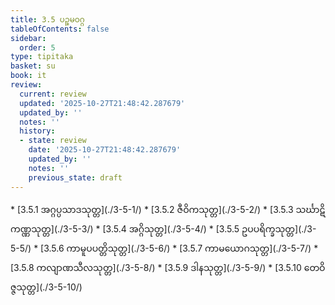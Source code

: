 ```yaml
---
title: 3.5 ပဉ္စမဝဂ္ဂ
tableOfContents: false
sidebar:
  order: 5
type: tipitaka
basket: su
book: it
review:
  current: review
  updated: '2025-10-27T21:48:42.287679'
  updated_by: ''
  notes: ''
  history:
  - state: review
    date: '2025-10-27T21:48:42.287679'
    updated_by: ''
    notes: ''
    previous_state: draft
---
```



<ReviewStatus review={frontmatter.review} showDetails={true} />

<HypothesisAnnotation frontmatter={frontmatter} />

<DynamicBreadcrumb />



<TableOfContents book="it" section="3.5">
* [3.5.1 အဂ္ဂပ္ပသာဒသုတ္တ](./3-5-1/)
* [3.5.2 ဇီဝိကသုတ္တ](./3-5-2/)
* [3.5.3 သင်္ဃာဋိကဏ္ဏသုတ္တ](./3-5-3/)
* [3.5.4 အဂ္ဂိသုတ္တ](./3-5-4/)
* [3.5.5 ဥပပရိက္ခသုတ္တ](./3-5-5/)
* [3.5.6 ကာမူပပတ္တိသုတ္တ](./3-5-6/)
* [3.5.7 ကာမယောဂသုတ္တ](./3-5-7/)
* [3.5.8 ကလျာဏသီလသုတ္တ](./3-5-8/)
* [3.5.9 ဒါနသုတ္တ](./3-5-9/)
* [3.5.10 တေဝိဇ္ဇသုတ္တ](./3-5-10/)
</TableOfContents>